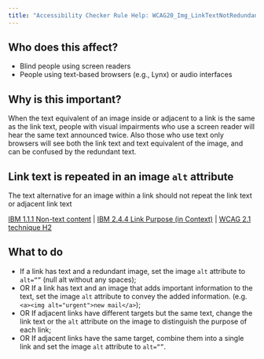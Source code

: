 ```yaml
---
title: "Accessibility Checker Rule Help: WCAG20_Img_LinkTextNotRedundant"
---
```


<div className="toolHelp">
<Row>
<Column colLg={5} colMd={3} colSm={4} className="toolLeft">

## Who does this affect?

* Blind people using screen readers
* People using text-based browsers (e.g., Lynx) or audio interfaces

## Why is this important?

When the text equivalent of an image inside or adjacent to a link is the same as the link text, people with visual impairments who use a screen reader will hear the same text announced twice. Also those who use text only browsers will see both the link text and text equivalent of the image, and can be confused by the redundant text.

</Column>
<Column colLg={11} colMd={5} colSm={4} className="toolMain">

<div id="locLevel"></div>

## Link text is repeated in an image `alt` attribute
 The text alternative for an image within a link should not repeat the link text or adjacent link text

[IBM 1.1.1 Non-text content](http://www.ibm.com/able/guidelines/ci162/non_text_content.html) | [IBM 2.4.4 Link Purpose (in Context)](https://www.ibm.com/able/guidelines/ci162/link_purpose.html) | [WCAG 2.1 technique H2](https://www.w3.org/TR/WCAG20-TECHS/H2.html)

<div id="locSnippet"></div>

## What to do

* If a link has text and a redundant image, set the image `alt` attribute to `alt=“”` (null alt without any spaces);
* OR If a link has text and an image that adds important information to the text, set the image `alt` attribute to convey the added information.
  (e.g. `<a><img alt="urgent">new mail</a>`);
* OR If adjacent links have different targets but the same text, change the link text or the `alt` attribute on the image to distinguish the purpose of each link;
* OR If adjacent links have the same target, combine them into a single link and set the image `alt` attribute to `alt=“”`.



</Column>
</Row>
</div>

